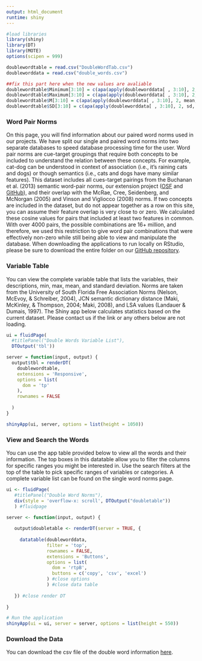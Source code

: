 ```yaml
---
output: html_document
runtime: shiny
---
```

<p>

```r
#load libraries
library(shiny)
library(DT)
library(MOTE)
options(scipen = 999)

doublewordtable = read.csv("DoubleWordTab.csv")
doubleworddata = read.csv("double_words.csv")

##fix this part here when the new values are avaliable 
doublewordtable$Minimum[3:10] = c(apa(apply(doubleworddata[ , 3:10], 2, min, na.rm = T), 2))
doublewordtable$Maximum[3:10] = c(apa(apply(doubleworddata[ , 3:10], 2, max, na.rm = T), 2))
doublewordtable$M[3:10] = c(apa(apply(doubleworddata[ , 3:10], 2, mean, na.rm = T), 2))
doublewordtable$SD[3:10] = c(apa(apply(doubleworddata[ , 3:10], 2, sd, na.rm = T), 2))
```

### Word Pair Norms

On this page, you will find information about our paired word norms used in our projects. We have split our single and paired word norms into two separate databases to speed database processing time for the user. Word pair norms are cue-target groupings that require both concepts to be included to understand the relation between these concepts. For example, cat-dog can be understood in context of association (i.e., it's raining cats and dogs) or though semantics (i.e., cats and dogs have many similar features). This dataset includes all cues-target pairings from the Buchanan et al. (2013) semantic word-pair norms, our extension project ([OSF](https://osf.io/cjyzw/) and [GitHub](https://github.com/doomlab/Word-Norms-2)), and their overlap with the McRae, Cree, Seidenberg, and McNorgan (2005) and Vinson and Vigliocco (2008) norms. If two concepts are included in the dataset, but do not appear together as a row on this site, you can assume their feature overlap is very close to or zero. We calculated these cosine values for pairs that included at least two features in common. With over 4000 pairs, the possible combinations are 16+ million, and therefore, we used this restriction to give word pair combinations that were effectively non-zero while still being able to view and manipulate the database. When downloading the applications to run locally on RStudio, please be sure to download the entire folder on our [GitHub repository](https://github.com/doomlab/shiny-server/tree/master/wn_double).

### Variable Table

You can view the complete variable table that lists the variables, their descriptions, min, max, mean, and standard deviation. Norms are taken from the University of South Florida Free Association Norms (Nelson, McEvoy, & Schreiber, 2004), JCN semantic dictionary distance (Maki, McKinley, & Thompson, 2004; Maki, 2008), and LSA values (Landauer & Dumais, 1997). The Shiny app below calculates statistics based on the current dataset. Please contact us if the link or any others below are not loading. 

```r
ui = fluidPage(
  #titlePanel("Double Words Variable List"),
  DTOutput('tbl'))

server = function(input, output) {
  output$tbl = renderDT(
    doublewordtable, 
    extensions = 'Responsive',
    options = list(
      dom = 'tp'
    ),
    rownames = FALSE
    
  )
}

shinyApp(ui, server, options = list(height = 1050))
```

### View and Search the Words

You can use the app table provided below to view all the words and their information. The top boxes in this datatable allow you to filter the columns for specific ranges you might be interested in. Use the search filters at the top of the table to pick specific ranges of variables or categories. A complete variable list can be found on the single word norms page.

```r
ui <- fluidPage(
   #titlePanel("Double Word Norms"),
   div(style = 'overflow-x: scroll', DTOutput("doubletable"))
   ) #fluidpage

server <- function(input, output) {
   
   output$doubletable <- renderDT(server = TRUE, {
     
     datatable(doubleworddata,
               filter = 'top',
               rownames = FALSE,
               extensions = 'Buttons',
               options = list(
                 dom = 'rtpB',
                 buttons = c('copy', 'csv', 'excel')
               ) #close options
               ) #close data table 
     
   }) #close render DT
      
}

# Run the application 
shinyApp(ui = ui, server = server, options = list(height = 550))
```

### Download the Data

You can download the csv file of the double word information [here](https://github.com/doomlab/shiny-server/blob/master/wn_double/double_words.csv).